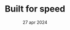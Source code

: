 ---
draft: false
date: "27 apr 2024"
title: "Built for speed"
short_description: "Our expert strategists put the odds in your favor and your channel"
image: "/assets/imgs/icon/icon-s-25.png"
meta:
  meta_title: "Built for speed"
  meta_description: "Built for speed description"
---